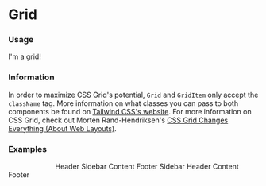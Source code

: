 

<Meta title="Grid" component={Grid} />

# Grid

### Usage
<Preview>
  <Grid className="grid-rows-3 grid-flow-col gap-4 text-white">
    <GridItem className="row-start-3 row-span-1 bg-blue-500 p-4">I'm</GridItem>
    <GridItem className="row-start-2 row-span-1 bg-red-500 p-4">a</GridItem>
    <GridItem className="row-start-1 row-span-1 bg-green-500 p-4">grid!</GridItem>
  </Grid>
</Preview>

### Information
In order to maximize CSS Grid's potential, `Grid` and `GridItem` only accept the `className` tag.  More information on what classes you can pass to both components be found on <a href="https://https://tailwindcss.com/" target="_blank">Tailwind CSS's website</a>. For more information on CSS Grid, check out Morten Rand-Hendriksen's <a href="https://www.youtube.com/watch?v=txZq7Laz7_4" target="_blank">CSS Grid Changes Everything (About Web Layouts)</a>.


### Examples

<Preview>
  <Grid className="grid-cols-12 gap-1 text-white">
    <GridItem className="bg-gray-500">&nbsp;</GridItem>
    <GridItem className="bg-gray-500">&nbsp;</GridItem>
    <GridItem className="bg-gray-500">&nbsp;</GridItem>
    <GridItem className="bg-gray-500">&nbsp;</GridItem>
    <GridItem className="bg-gray-500">&nbsp;</GridItem>
    <GridItem className="bg-gray-500">&nbsp;</GridItem>
    <GridItem className="bg-gray-500">&nbsp;</GridItem>
    <GridItem className="bg-gray-500">&nbsp;</GridItem>
    <GridItem className="bg-gray-500">&nbsp;</GridItem>
    <GridItem className="bg-gray-500">&nbsp;</GridItem>
    <GridItem className="bg-gray-500">&nbsp;</GridItem>
    <GridItem className="bg-gray-500">&nbsp;</GridItem>
  </Grid>
</Preview>

<Preview>
  <Grid className="grid-rows-4 grid-cols-12 gap-1 text-white">
    <GridItem className="bg-gray-500 col-span-12 flex items-center justify-center">Header</GridItem>
    <GridItem className="bg-gray-500 col-span-3 flex items-center justify-center">Sidebar</GridItem>
    <GridItem className="bg-gray-500 col-span-9 flex items-center justify-center">Content</GridItem>
    <GridItem className="bg-gray-500 col-span-full flex items-center justify-center">Footer</GridItem>
  </Grid>
</Preview>

<Preview>
  <Grid className="grid-rows-4 grid-cols-12 gap-1 text-white">
    <GridItem className="bg-gray-500 row-span-4 col-span-2 flex items-center justify-center">Sidebar</GridItem>
    <GridItem className="bg-gray-500 col-span-10 flex items-center justify-center">Header</GridItem>
    <GridItem className="bg-gray-500 col-span-10 row-span-2 flex items-center justify-center">Content</GridItem>
    <GridItem className="bg-gray-500 col-span-10 flex items-center justify-center">Footer</GridItem>
  </Grid>
</Preview>
